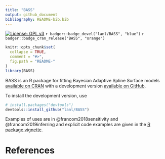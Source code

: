 ```yaml
---
title: "BASS"
output: github_document
bibliography: README-bib.bib
---
```


[![License: GPL v3](https://img.shields.io/badge/License-GPLv3-blue.svg)](https://www.gnu.org/licenses/gpl-3.0)
`r badger::badge_devel("lanl/BASS", "blue")`
`r badger::badge_cran_release("BASS", "orange")`


 

<!-- README.md is generated from README.Rmd. Please edit that file -->

```r
knitr::opts_chunk$set(
  collapse = TRUE,
  comment = "#>",
  fig.path = "README-"
)
library(BASS)
```



BASS is an R package for fitting Bayesian Adaptive Spline Surface models [available on CRAN](https://CRAN.R-project.org/package=BASS) with a development version [available on GitHub](https://github.com/lanl/BASS).

To install the development version, use

```r
# install.packages("devtools")
devtools::install_github("lanl/BASS")
```

Examples of uses are in @francom2018sensitivity and @francom2019inferring and explicit code examples are given in the [R package vignette](https://CRAN.R-project.org/package=BASS/vignettes/).

# References
